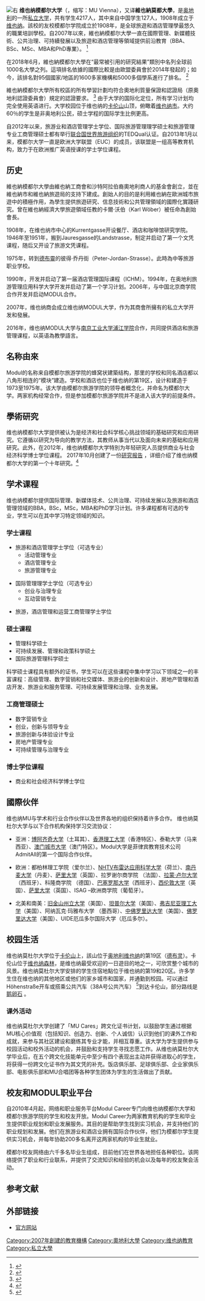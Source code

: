 {{Infobox university
| Name = 维也纳模都尔大学
| 外文名  = Modul University Vienna
| image = 
| caption = 
| image_size = 280px
| image_alt = 維也納MODUL大學
| motto = Expanding Horizons
| Established = 1908
| type = 私立
| rector = Dr. Karl Wöber 教授
| staff = 1034
| students = 4217
| country = [[奥地利|奥地利]]
| city = [[維也納|維也納]]
| coor = {{Coord|48|16|29|N|16|20|8.7|E|region:AT-9_type:edu|display=inline,title}}
| campus = 市郊
| affiliations = 
| website = [http://www.modul.ac.at www.modul.ac.at]
}}
[[File:MUVienna.jpg|右]]
'''维也纳模都尔大学'''（{{lang-en|Modul University Vienna}}，缩写：MU Vienna），又译'''維也納莫都大學'''，是[[奥地利|奥地利]]的一所[[私立大學|私立大学]]，共有学生4217人，其中来自中国学生127人，1908年成立于[[維也納|维也纳]]。該校的友校模都尔学院成立於1908年，是全球旅遊和酒店管理學最悠久的職業培訓學校。自2007年以來，維也納模都尔大學一直在國際管理、新媒體技術、公共治理、可持續發展以及旅遊和酒店管理等領域提供前沿教育（BBA、BSc、MSc、MBA和PhD專業）。 <ref>{{Cite web|title=Expanding Horizons|url=https://www.modul.ac.at/|accessdate=2018-02-12|work=MODUL University Vienna|language=en|archive-date=2018-02-14|archive-url=https://web.archive.org/web/20180214074234/http://www.modul.ac.at/|dead-url=no}}</ref> 

在2018年6月，維也納模都尔大學在“最常被引用的研究結果”類別中名列全球前1000名大學之列。這項排名依據的國際比較是由歐盟委員會於2014年發起的；如今，該排名對95個國家/地區的1600多家機構和5000多個學系進行了排名。 <ref>{{Cite web |url=https://www.umultirank.org/best-university-for-me/top-performing-universities/2018/top-cited-publications/ |title=存档副本 |accessdate=2020-07-05 |archive-date=2018-06-12 |archive-url=https://web.archive.org/web/20180612141049/https://www.umultirank.org/best-university-for-me/top-performing-universities/2018/top-cited-publications/ |dead-url=yes }}</ref> 

維也納模都尔大學所有校區的所有學習計劃均符合奧地利質量保證和認證局（原奧地利認證委員會）規定的認證要求。 <ref name="Informationssystem zur Anerkennung ausländischer Bildungsabschlüsse - Anabin">{{Cite journal|title=Informationssystem zur Anerkennung ausländischer Bildungsabschlüsse|url=http://www.anabin.de|last=Zentralstelle für ausländisches Bildungswesen|accessdate=2017-11-23|year=2010|pages=|language=|postscript=<!--None-->|journal=|archive-date=2017-08-31|archive-url=https://web.archive.org/web/20170831110339/http://anabin.de/|dead-url=no}}</ref> 由于大学的国际化定位，所有学习计划均完全使用英语进行。大学校园位于维也纳的[[卡伦山|卡伦山]]山顶，俯瞰着[[維也納|维也纳市]]。大约60％的学生是非奥地利公民，硕士学程的国际学生比例更高。 

自2012年以来，旅游业和酒店管理学士学位、国际旅游管理理学硕士和旅游管理专业工商管理硕士都有举行[[联合国|联合国]][[世界旅游组织|世界旅游组织]]的TEDQual认证。自2013年1月以来，模都尔大学一直是欧洲大学联盟（EUC）的成员，该联盟是一组高等教育机构，致力于在欧洲推广英语授课的学士学位课程。

== 历史 ==
維也納模都尔大學由維也納工商會和沙特阿拉伯裔奧地利商人{{link-en|穆罕默德·本·伊薩·賈伯|Mohamed Bin Issa Al Jaber}}的基金會創立，並在維也納市和維也納旅遊局的支持下建成。創始人的目的是利用維也納在歐洲城市旅遊中的積極作用，為學生提供旅遊研究、信息技術和公共管理領域的國際化實踐研究。曾在維也納經濟大學旅遊領域任教的卡爾·沃伯（Karl Wöber）被任命為創始會長。 

1908年，在维也纳市中心的Kurrentgasse开设餐厅、酒店和咖啡馆研究学院。1946年至1951年，搬到Jauresgasse的Landstrasse，制定并启动了第一个文凭课程，随后又开设了旅游文凭课程。 

1975年，转到[[德布靈|德布靈]]的彼得·乔丹街（Peter-Jordan-Strasse）。此時為中等旅游职业学校。 

1990年，开发并启动了第一届酒店管理国际课程（ICHM）。1994年，在奥地利旅游管理应用科学大学开发并启动了第一个学习计划。2006年，与中国北京商学院合作开发并启动MODUL合作。

2007年，维也纳商会成立维也纳MODUL大学，作为其商會所擁有的私立大学开发和發展。

2016年，维也纳MODUL大学与[[南京工业大学浦江学院|南京工业大学浦江学院]]合作，共同提供酒店和旅游管理课程，以英语為教學語言。 

== 名称由來 ==
Modul的名称来自模都尔旅游学院的蜂窝状建築结构，那里的学校和同名酒店都以八角形相连的“模块”建造。学校和酒店也位于维也纳的第19区，设计和建造于1973至1975年。该大学由模都尔旅游学院的领导者概念化，并命名为模都尔大学。两家机构经常合作，但是参加模都尔旅游学院并不是进入该大学的前提条件。

== 學術研究 ==
维也纳模都尔大学提供被认为是经济和社会科学核心挑战领域的基础研究和应用研究。它遵循以研究为导向的教学方法，其教师从事当代以及面向未来的基础和应用研究。此外，在2012年，维也纳模都尔大学特別为年轻研究人员提供商业与社会经济科学博士学位课程。 2017年10月创建了一份[https://www.modul.ac.at/index.php?eID=dumpFile&t=f&f=9348&token=84267f81f44ddf00fe676c246813db33a24d62a1 研究报告] {{Wayback|url=https://www.modul.ac.at/index.php?eID=dumpFile&t=f&f=9348&token=84267f81f44ddf00fe676c246813db33a24d62a1 |date=20171201042613 }} ，详细介绍了维也纳模都尔大学的第一个十年研究。<ref>{{Cite web |url=https://www.modul.ac.at/index.php?eID=dumpFile&t=f&f=9348&token=84267f81f44ddf00fe676c246813db33a24d62a1 |title=The First Decennium of Research, MODUL University Vienna |accessdate=2020-07-05 |archive-date=2017-12-01 |archive-url=https://web.archive.org/web/20171201042613/https://www.modul.ac.at/index.php?eID=dumpFile&t=f&f=9348&token=84267f81f44ddf00fe676c246813db33a24d62a1 |dead-url=no }}</ref>

== 学术课程 ==
维也纳模都尔提供国际管理、新媒体技术、公共治理、可持续发展以及旅游和酒店管理领域的BBA，BSc，MSc，MBA和PhD学习计划。许多课程都有可选的专业，学生可以在其中学习特定领域的知识。 

===学士课程=== 
* 旅游和酒店管理学士学位（可选专业） 
** 活动管理专业 
** 酒店管理专业 
** 旅游管理专业 

*国际管理理学士学位（可选专业） 
** 创业与治理专业 
** 互动营销专业 

* 旅游，酒店管理和运营工商管理学士学位 

===硕士课程=== 
*管理科学硕士 
*可持续发展、管理和政策科学硕士 
*国际旅游管理科学硕士 

科学硕士课程具有额外的证书，学生可以在这些课程中集中学习以下领域之一的丰富课程：高级管理、数字营销和社交媒体、旅游业的创新和设计、房地产管理和酒店开发、旅游业和服务管理、可持续发展管理和治理、业务发展。 

===工商管理硕士=== 
* 数字营销专业 
* 创业，创新与领导专业 
* 旅游创新与体验设计专业 
* 房地产管理专业 
* 可持续管理与治理专业 

===博士学位课程=== 
* 商业和社会经济科学博士学位

== 國際伙伴 ==
维也纳MU与学术和行业合作伙伴以及世界各地的组织保持着许多合作。 维也纳莫杜尔大学与以下合作机构保持学习交流协议： 

* 亚洲：[[海峡大学|博阿齐奇大学]]（土耳其）、[[香港理工大學|香港理工大学]]（香港特区）、泰勒大学（马来西亚）、[[澳門城市大學|澳门城市大学]]（澳门特区）。Modul大学是菲律宾教育技术公司AdmitAll的第一个国际合作伙伴。 

* 欧洲：都柏林理工学院（爱尔兰）、[[NHTV布雷达应用科技大学|NHTV布雷达应用科学大学]]（荷兰）、[[南丹麥大學|南丹麦大学]]（丹麦）、[[薩里大學|萨里大学]]（英国）、拉罗谢尔商学院 （法国）、[[拉蒙·柳利大学|拉蒙·卢尔大学]]（西班牙）、科隆商学院 （德国）、[[巴塞罗那大学|巴塞罗那大学]]（西班牙）、[[西伦敦大学|西伦敦大学]]（英国）、[[薩里大學|萨里大学]]（英国）、ISAG –欧洲商学院（葡萄牙）。 

* 北美和南美：[[旧金山州立大学|旧金山州立大学]]（美国）、[[天普大學|坦普尔大学]]（美国）、[[弗吉尼亚理工学院暨州立大学|弗吉尼亚理工大学]]（美国）、阿纳瓦克·玛雅布大学 （墨西哥）、[[中佛罗里达大学|中佛罗里达大学]]（美国）、[[佛罗里达大学|佛罗里达大学]]（美国）、UIDE厄瓜多尔国际大学（厄瓜多尔）。

== 校园生活 ==
维也纳莫杜尔大学位于[[卡伦山|卡伦山]]上，該山位于[[奥地利|奥地利]][[維也納|维也纳]]的第19区（[[德布灵|德布灵]]）。卡伦山位于[[维也纳森林|维也纳森林]]，是维也纳最受欢迎的一日遊目的地之一，可欣赏整个城市的风景。维也纳莫杜尔大学安排的学生住宿地點位于维也纳的第19和20区。许多学生住在维也纳的其他地区或他们的家乡城市和国家，并通勤到校园。可以通过Höhenstraße开车或搭乘公共汽车（38A号公共汽车） <ref name="Wiener Linien">{{Cite journal|title=Passenger Information|url=https://www.wienerlinien.at/eportal3/ep/tab.do?tabId=0|last=Linien|first=Wiener|publisher=Wiener Linien|accessdate=2017-11-23|year=2010|pages=|language=|postscript=<!--None-->|journal=|archive-date=2017-12-01|archive-url=https://web.archive.org/web/20171201035023/https://www.wienerlinien.at/eportal3/ep/tab.do?tabId=0|dead-url=no}}</ref>到达卡伦山，部分路线是[[鵝卵石|鹅卵石]] 。 

=== 课外活动 ===
维也纳莫杜尔大学创建了「MU Cares」跨文化证书计划，以鼓励学生通过根据MU核心价值观（包括知识、创造力、创新、个人诚信）认识到他们的课外工作和成就，来参与其社区建设和磨练其专业才能，并相互尊重。该大学为学生提供参与校园活动和校外活动的机会，并鼓励和支持学生寻找志愿工作。从维也纳莫杜尔大学毕业后，在五个跨文化技能单元中至少有四个表现出主动并获得进取心的学生，将获得一份跨文化证书作为其文凭的补充。饭店俱乐部、足球俱乐部、企业家俱乐部、电影俱乐部和MU合唱团等各种学生团体为学生的生活做出了贡献。

== 校友和MODUL职业平台 ==
自2010年4月起，网络和职业服务平台Modul Career专门向维也纳模都尔大学和模都尔旅游学院的学生和校友开放。Modul Career为两家教育机构的学生和毕业生提供职业规划和职业发展服务。其目的是帮助学生找到实习机会，并支持他们的职业规划和发展。他们在旅游业和酒店业拥有国际合作伙伴，他们为模都尔学生提供实习机会，并每年协助200多名离开这两家机构的毕业生就业。 

模都尔校友网络由六千多名毕业生组成，目前他们在世界各地担任各种职位。该网络提供了职业和行业联系，并提供了交流知识和经验的机会以及每年的校友聚会活动。

== 参考文献 ==
{{Reflist}}

== 外部链接 ==
{{commonscat}}
* [http://www.modul.ac.at 官方网站] {{Wayback|url=http://www.modul.ac.at/ |date=20200820155045 }} 

{{奥地利大学}}
{{normdaten}}

[[Category:2007年創建的教育機構|Category:2007年創建的教育機構]]
[[Category:奧地利大學|Category:奧地利大學]]
[[Category:维也纳教育|Category:维也纳教育]]
[[Category:私立大學|Category:私立大學]]
